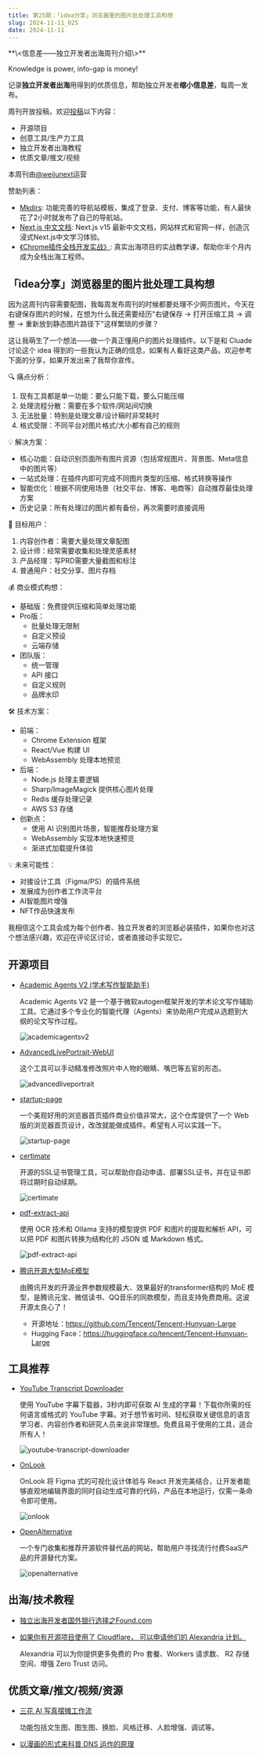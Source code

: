 ```yaml
---
title: 第25期：「idea分享」浏览器里的图片批处理工具构想
slug: 2024-11-11_025
date: 2024-11-11
---
```


<Aside showSponsor={0}>
**\<信息差——独立开发者出海周刊介绍\>**

Knowledge is power, info-gap is money!

记录**独立开发者出海**用得到的优质信息，帮助独立开发者**缩小信息差**，每周一发布。

周刊开放投稿，欢迎[投稿](https://github.com/weijunext/gapis.money/issues)以下内容：
- 开源项目
- 创意工具/生产力工具
- 独立开发者出海教程
- 优质文章/推文/视频

本周刊由[@weijunext](https://x.com/intent/follow?screen_name=weijunext)运营


赞助列表：
- [Mkdirs](https://mkdirs.com/): 功能完善的导航站模板，集成了登录、支付、博客等功能，有人最快花了2小时就发布了自己的导航站。
- [Next.js 中文文档](https://nextjscn.org/docs?utm_source=gapis.money): Next.js v15 最新中文文档，网站样式和官网一样，创造沉浸式Next.js中文学习体验。
- [《Chrome插件全栈开发实战》](https://xiaobot.net/p/ship-ph-copilot?refer=1e5db497-8ed5-461b-af85-e71cb80e3787): 真实出海项目的实战教学课，帮助你半个月内成为全栈出海工程师。
</Aside>

## 「idea分享」浏览器里的图片批处理工具构想

因为这周刊内容需要配图，我每周发布周刊的时候都要处理不少网页图片。今天在右键保存图片的时候，在想为什么我还需要经历"右键保存 -> 打开压缩工具 -> 调整 -> 重新放到静态图片路径下"这样繁琐的步骤？

这让我萌生了一个想法——做一个真正懂用户的图片处理插件。以下是和 Cluade 讨论这个 idea 得到的一些我认为正确的信息，如果有人看好这类产品，欢迎参考下面的分享，如果开发出来了我帮你宣传。

🔍 痛点分析：
  1. 现有工具都是单一功能：要么只能下载，要么只能压缩
  2. 处理流程分散：需要在多个软件/网站间切换
  3. 无法批量：特别是处理文章/设计稿时非常耗时
  4. 格式受限：不同平台对图片格式/大小都有自己的规则

💡 解决方案：
  - 核心功能：自动识别页面所有图片资源（包括常规图片、背景图、Meta信息中的图片等）
  - 一站式处理：在插件内即可完成不同图片类型的压缩、格式转换等操作
  - 智能优化：根据不同使用场景（社交平台、博客、电商等）自动推荐最佳处理方案
  - 历史记录：所有处理过的图片都有备份，再次需要时直接调用

🎯 目标用户：
  1. 内容创作者：需要大量处理文章配图
  2. 设计师：经常需要收集和处理灵感素材
  3. 产品经理：写PRD需要大量截图和标注
  4. 普通用户：社交分享、图片存档

💰 商业模式构想：
  - 基础版：免费提供压缩和简单处理功能
  - Pro版：
    * 批量处理无限制
    * 自定义预设
    * 云端存储
  - 团队版：
    * 统一管理
    * API 接口
    * 自定义规则
    * 品牌水印

🛠 技术方案：
  - 前端：
    - Chrome Extension 框架
    - React/Vue 构建 UI
    - WebAssembly 处理本地预览
  - 后端：
    - Node.js 处理主要逻辑
    - Sharp/ImageMagick 提供核心图片处理
    - Redis 缓存处理记录
    - AWS S3 存储
  - 创新点：
    - 使用 AI 识别图片场景，智能推荐处理方案
    - WebAssembly 实现本地快速预览
    - 渐进式加载提升体验

💡 未来可能性：
  - 对接设计工具（Figma/PS）的插件系统
  - 发展成为创作者工作流平台
  - AI智能图片增强
  - NFT作品快速发布

我相信这个工具会成为每个创作者、独立开发者的浏览器必装插件，如果你也对这个想法感兴趣，欢迎在评论区讨论，或者直接动手实现它。

## 开源项目

- [Academic Agents V2 (学术写作智能助手)](https://github.com/anarchysaiko/academicagentsV2)

  Academic Agents V2 是一个基于微软autogen框架开发的学术论文写作辅助工具。它通过多个专业化的智能代理（Agents）来协助用户完成从选题到大纲的论文写作过程。

  ![academicagentsv2](/assets/025/academicagentsv2.webp)

- [AdvancedLivePortrait-WebUI](https://github.com/jhj0517/AdvancedLivePortrait-WebUI)

  这个工具可以手动精准修改照片中人物的眼睛、嘴巴等五官的形态。

  ![advancedliveportrait](/assets/025/advancedliveportrait.gif)

- [startup-page](https://github.com/timothypholmes/startup-page)

  一个美观好用的浏览器首页插件商业价值非常大，这个仓库提供了一个 Web 版的浏览器首页设计，改改就能做成插件。希望有人可以实践一下。

  ![startup-page](/assets/025/startup-page.webp)

- [certimate](https://github.com/usual2970/certimate)

  开源的SSL证书管理工具，可以帮助你自动申请、部署SSL证书，并在证书即将过期时自动续期。

  ![certimate](/assets/025/certimate.webp)

- [pdf-extract-api](https://github.com/CatchTheTornado/pdf-extract-api)

  使用 OCR 技术和 Ollama 支持的模型提供 PDF 和图片的提取和解析 API，可以把 PDF 和图片转换为结构化的 JSON 或 Markdown 格式。

  ![pdf-extract-api](/assets/025/pdf-extract-api.webp)

- [腾讯开源大型MoE模型](https://llm.hunyuan.tencent.com/)

  由腾讯开发的开源业界参数规模最大、效果最好的transformer结构的 MoE 模型，是腾讯元宝、微信读书、QQ音乐的同款模型，而且支持免费商用。这波开源太良心了！

  - 开源地址：https://github.com/Tencent/Tencent-Hunyuan-Large
  - Hugging Face：https://huggingface.co/tencent/Tencent-Hunyuan-Large

## 工具推荐

- [YouTube Transcript Downloader](https://notegpt.io/youtube-transcript-downloader)

  使用 YouTube 字幕下载器，3秒内即可获取 AI 生成的字幕！下载你所需的任何语言或格式的 YouTube 字幕。对于想节省时间、轻松获取关键信息的语言学习者、内容创作者和研究人员来说非常理想。免费且易于使用的工具，适合所有人！

  ![youtube-transcript-downloader](/assets/025/youtube-transcript-downloader.webp)

- [OnLook](https://onlook.dev/)

  OnLook 将 Figma 式的可视化设计体验与 React 开发完美结合，让开发者能够直观地编辑界面的同时自动生成可靠的代码，产品在本地运行，仅需一条命令即可使用。

  ![onlook](/assets/025/onlook.avif)

- [OpenAlternative](https://openalternative.co/)

  一个专门收集和推荐开源软件替代品的网站，帮助用户寻找流行付费SaaS产品的开源替代方案。

  ![openalternative](/assets/025/openalternative.webp)

## 出海/技术教程

- [独立出海开发者国外银行选择之Found.com](https://mp.weixin.qq.com/s/TnEZa3zi3W2wLKjBunq7yw)

- [如果你有开源项目使用了 Cloudflare， 可以申请他们的 Alexandria 计划。](https://x.com/ccbikai/status/1842419953661509816)

  Alexandria 可以为你提供更多免费的 Pro 套餐、Workers 请求数、 R2 存储空间、增强 Zero Trust 访问。


## 优质文章/推文/视频/资源

- [三花 AI 写真摆摊工作流](https://openart.ai/workflows/xJZCcVlFOQZIWswRUhjo)

  功能包括文生图、图生图、换脸、风格迁移、人脸增强、调试等。

- [以漫画的形式来科普 DNS 运作的原理](https://howdns.works/)
